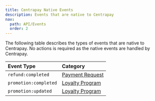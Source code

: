 ```yaml
---
title: Centrapay Native Events
description: Events that are native to Centrapay
nav:
  path: API/Events
  order: 2
---
```


The following table describes the types of events that are native to Centrapay. No actions is required as the native events are handled by Centrapay.


|      Event Type       |                            Category                            |
| :-------------------- | :------------------------------------------------------------- |
| `refund:completed`    | [Payment Request](/api/payment-requests#payment-request-model) |
| `promotion:completed` | [Loyalty Program](/api/loyalty-programs#loyalty-program-model) |
| `promotion:updated`   | [Loyalty Program](/api/loyalty-programs#loyalty-program-model) |